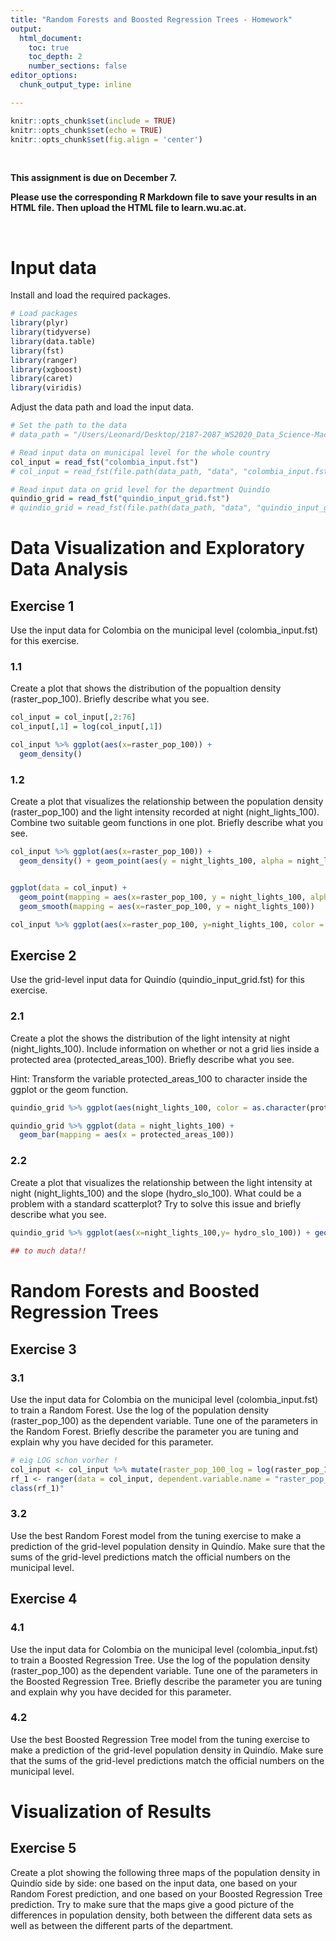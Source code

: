 ```yaml
---
title: "Random Forests and Boosted Regression Trees - Homework"
output: 
  html_document:
    toc: true
    toc_depth: 2
    number_sections: false
editor_options: 
  chunk_output_type: inline

---
```


```r

knitr::opts_chunk$set(include = TRUE)
knitr::opts_chunk$set(echo = TRUE)
knitr::opts_chunk$set(fig.align = 'center')

```

<br>

**This assignment is due on December 7.**

**Please use the corresponding R Markdown file to save your results in an HTML file. Then upload the HTML file to learn.wu.ac.at.**

<br>

# Input data

Install and load the required packages.

```r

# Load packages
library(plyr)
library(tidyverse)
library(data.table)
library(fst)
library(ranger)
library(xgboost)
library(caret)
library(viridis)

```

Adjust the data path and load the input data.

```r

# Set the path to the data
# data_path = "/Users/Leonard/Desktop/2187-2087_WS2020_Data_Science-Machine_learning/06_RandomForest_BoostedRegressiontree"

# Read input data on municipal level for the whole country
col_input = read_fst("colombia_input.fst")
# col_input = read_fst(file.path(data_path, "data", "colombia_input.fst"))

# Read input data on grid level for the department Quindío
quindio_grid = read_fst("quindio_input_grid.fst")
# quindio_grid = read_fst(file.path(data_path, "data", "quindio_input_grid.fst"))

```

# Data Visualization and Exploratory Data Analysis

## Exercise 1

Use the input data for Colombia on the municipal level (colombia_input.fst) for this exercise.

### 1.1

Create a plot that shows the distribution of the popualtion density (raster_pop_100). Briefly describe what you see.

```r
col_input = col_input[,2:76]
col_input[,1] = log(col_input[,1])

col_input %>% ggplot(aes(x=raster_pop_100)) +
  geom_density()

```


### 1.2

Create a plot that visualizes the relationship between the population density (raster_pop_100) and the light intensity recorded at night (night_lights_100). Combine two suitable geom functions in one plot. Briefly describe what you see.

```r
col_input %>% ggplot(aes(x=raster_pop_100)) +
  geom_density() + geom_point(aes(y = night_lights_100, alpha = night_lights_100))


ggplot(data = col_input) +
  geom_point(mapping = aes(x=raster_pop_100, y = night_lights_100, alpha = night_lights_100))+
  geom_smooth(mapping = aes(x=raster_pop_100, y = night_lights_100))

col_input %>% ggplot(aes(x=raster_pop_100, y=night_lights_100, color = night_lights_100)) + geom_point() + geom_smooth()

```

## Exercise 2

Use the grid-level input data for Quindío (quindio_input_grid.fst) for this exercise.

### 2.1

Create a plot the shows the distribution of the light intensity at night (night_lights_100). Include information on whether or not a grid lies inside a protected area (protected_areas_100). Briefly describe what you see.

Hint: Transform the variable protected_areas_100 to character inside the ggplot or the geom function.

```r


quindio_grid %>% ggplot(aes(night_lights_100, color = as.character(protected_areas_100))) + geom_bar()

quindio_grid %>% ggplot(data = night_lights_100) +
  geom_bar(mapping = aes(x = protected_areas_100))
```

### 2.2

Create a plot that visualizes the relationship between the light intensity at night (night_lights_100) and the slope (hydro_slo_100). What could be a problem with a standard scatterplot? Try to solve this issue and briefly describe what you see.

```r

quindio_grid %>% ggplot(aes(x=night_lights_100,y= hydro_slo_100)) + geom_point()
                            
## to much data!! 


```

# Random Forests and Boosted Regression Trees

## Exercise 3

### 3.1

Use the input data for Colombia on the municipal level (colombia_input.fst) to train a Random Forest. Use the log of the population density (raster_pop_100) as the dependent variable. Tune one of the parameters in the Random Forest. Briefly describe the parameter you are tuning and explain why you have decided for this parameter.

```r

# eig LOG schon vorher !
col_input <- col_input %>% mutate(raster_pop_100_log = log(raster_pop_100))
rf_1 <- ranger(data = col_input, dependent.variable.name = "raster_pop_100_log", importance = "impurity")
class(rf_1)"
```

### 3.2

Use the best Random Forest model from the tuning exercise to make a prediction of the grid-level population density in Quindío. Make sure that the sums of the grid-level predictions match the official numbers on the municipal level.

## Exercise 4

### 4.1

Use the input data for Colombia on the municipal level (colombia_input.fst) to train a Boosted Regression Tree. Use the log of the population density (raster_pop_100) as the dependent variable. Tune one of the parameters in the Boosted Regression Tree. Briefly describe the parameter you are tuning and explain why you have decided for this parameter.

### 4.2

Use the best Boosted Regression Tree model from the tuning exercise to make a prediction of the grid-level population density in Quindío. Make sure that the sums of the grid-level predictions match the official numbers on the municipal level.

# Visualization of Results

## Exercise 5

Create a plot showing the following three maps of the population density in Quindío side by side: one based on the input data, one based on your Random Forest prediction, and one based on your Boosted Regression Tree prediction. Try to make sure that the maps give a good picture of the differences in population density, both between the different data sets as well as between the different parts of the department.





<br>
<br>
<br>
<br>

